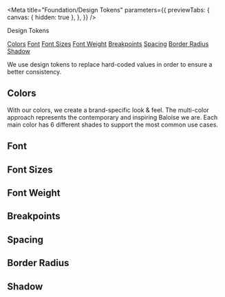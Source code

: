 
<Meta
  title="Foundation/Design Tokens"
  parameters={{
    previewTabs: {
      canvas: { hidden: true },
    },
  }}
/>

<bal-doc-banner subtitle="Foundation">Design Tokens</bal-doc-banner>

<bal-doc-tabs>
  <a href="#colors">Colors</a>
  <a href="#font">Font</a>
  <a href="#font-sizes">Font Sizes</a>
  <a href="#font-weight">Font Weight</a>
  <a href="#breakpoints">Breakpoints</a>
  <a href="#spacing">Spacing</a>
  <a href="#border-radius">Border Radius</a>
  <a href="#shadow">Shadow</a>
</bal-doc-tabs>

<bal-doc-lead>We use design tokens to replace hard-coded values in order to ensure a better consistency.</bal-doc-lead>

<h2 id="colors">Colors</h2>

With our colors, we create a brand-specific look & feel. The multi-color approach represents the contemporary and inspiring Baloise we are.
Each main color has 6 different shades to support the most common use cases.

<bal-doc-tokens-colors></bal-doc-tokens-colors>

<h2 id="font">Font</h2>

<bal-doc-tokens-font></bal-doc-tokens-font>

<h2 id="font-sizes">Font Sizes</h2>

<bal-doc-tokens-font-sizes></bal-doc-tokens-font-sizes>

<h2 id="font-weight">Font Weight</h2>

<bal-doc-tokens-font-weight></bal-doc-tokens-font-weight>

<h2 id="breakpoints">Breakpoints</h2>

<bal-doc-tokens-breakpoints></bal-doc-tokens-breakpoints>

<h2 id="spacing">Spacing</h2>

<bal-doc-tokens-spacing></bal-doc-tokens-spacing>

<h2 id="border-radius">Border Radius</h2>

<bal-doc-tokens-radius></bal-doc-tokens-radius>

<h2 id="shadow">Shadow</h2>

<bal-doc-tokens-shadow></bal-doc-tokens-shadow>

<bal-doc-github link="/stories/foundation/tokens.stories.mdx"></bal-doc-github>
